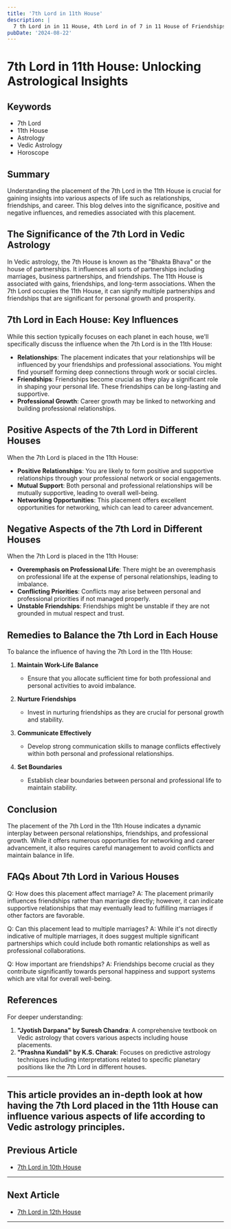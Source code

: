 ```yaml
---
title: '7th Lord in 11th House'
description: |
  7 th Lord in in 11 House, 4th Lord in of 7 in 11 House of Friendships in Vedic astrology
pubDate: '2024-08-22'
---
```


# 7th Lord in 11th House: Unlocking Astrological Insights

## Keywords
- 7th Lord
- 11th House
- Astrology
- Vedic Astrology
- Horoscope

## Summary
Understanding the placement of the 7th Lord in the 11th House is crucial for gaining insights into various aspects of life such as relationships, friendships, and career. This blog delves into the significance, positive and negative influences, and remedies associated with this placement.

## The Significance of the 7th Lord in Vedic Astrology
In Vedic astrology, the 7th House is known as the "Bhakta Bhava" or the house of partnerships. It influences all sorts of partnerships including marriages, business partnerships, and friendships. The 11th House is associated with gains, friendships, and long-term associations. When the 7th Lord occupies the 11th House, it can signify multiple partnerships and friendships that are significant for personal growth and prosperity.

## 7th Lord in Each House: Key Influences
While this section typically focuses on each planet in each house, we'll specifically discuss the influence when the 7th Lord is in the 11th House:

- **Relationships**: The placement indicates that your relationships will be influenced by your friendships and professional associations. You might find yourself forming deep connections through work or social circles.
- **Friendships**: Friendships become crucial as they play a significant role in shaping your personal life. These friendships can be long-lasting and supportive.
- **Professional Growth**: Career growth may be linked to networking and building professional relationships.

## Positive Aspects of the 7th Lord in Different Houses
When the 7th Lord is placed in the 11th House:

- **Positive Relationships**: You are likely to form positive and supportive relationships through your professional network or social engagements.
- **Mutual Support**: Both personal and professional relationships will be mutually supportive, leading to overall well-being.
- **Networking Opportunities**: This placement offers excellent opportunities for networking, which can lead to career advancement.

## Negative Aspects of the 7th Lord in Different Houses
When the 7th Lord is placed in the 11th House:

- **Overemphasis on Professional Life**: There might be an overemphasis on professional life at the expense of personal relationships, leading to imbalance.
- **Conflicting Priorities**: Conflicts may arise between personal and professional priorities if not managed properly.
- **Unstable Friendships**: Friendships might be unstable if they are not grounded in mutual respect and trust.

## Remedies to Balance the 7th Lord in Each House
To balance the influence of having the 7th Lord in the 11th House:

1. **Maintain Work-Life Balance**
   - Ensure that you allocate sufficient time for both professional and personal activities to avoid imbalance.

2. **Nurture Friendships**
   - Invest in nurturing friendships as they are crucial for personal growth and stability.

3. **Communicate Effectively**
   - Develop strong communication skills to manage conflicts effectively within both personal and professional relationships.

4. **Set Boundaries**
   - Establish clear boundaries between personal and professional life to maintain stability.

## Conclusion
The placement of the 7th Lord in the 11th House indicates a dynamic interplay between personal relationships, friendships, and professional growth. While it offers numerous opportunities for networking and career advancement, it also requires careful management to avoid conflicts and maintain balance in life.

## FAQs About 7th Lord in Various Houses

Q: How does this placement affect marriage?
A: The placement primarily influences friendships rather than marriage directly; however, it can indicate supportive relationships that may eventually lead to fulfilling marriages if other factors are favorable.

Q: Can this placement lead to multiple marriages?
A: While it's not directly indicative of multiple marriages, it does suggest multiple significant partnerships which could include both romantic relationships as well as professional collaborations.

Q: How important are friendships?
A: Friendships become crucial as they contribute significantly towards personal happiness and support systems which are vital for overall well-being.

## References

For deeper understanding:
1. **"Jyotish Darpana" by Suresh Chandra**: A comprehensive textbook on Vedic astrology that covers various aspects including house placements.
2. **"Prashna Kundali" by K.S. Charak**: Focuses on predictive astrology techniques including interpretations related to specific planetary positions like the 7th Lord in different houses.

---

This article provides an in-depth look at how having the 7th Lord placed in the 11th House can influence various aspects of life according to Vedic astrology principles.
---

## Previous Article
- [7th Lord in 10th House](/blogs-md/1007_7th_Lord_in_all_Houses/100710_7th_Lord_in_10th_House.md)

---

## Next Article
- [7th Lord in 12th House](/blogs-md/1007_7th_Lord_in_all_Houses/100712_7th_Lord_in_12th_House.md)

---
